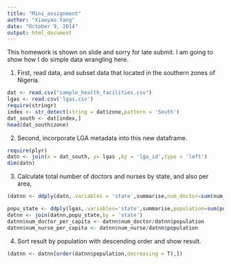 ```yaml
---
title: "Mini_assignment"
author: "Xiaoyao Yang"
date: "October 9, 2014"
output: html_document
---
```


This homework is shown on slide and sorry for late submit. I am going to show how I do simple data wrangling here.


1. First, read data, and subset data that located in the southern zones of Nigeria.

```r
dat <- read.csv("sample_health_facilities.csv")
lgas <- read.csv('lgas.csv')
require(stringr)
index <- str_detect(string = dat$zone,pattern = 'South')
dat_south <- dat[index,]
head(dat_south$zone)
```

2. Second, incorporate LGA metadata into this new dataframe.

```r
require(plyr)
datn <- join(x = dat_south, y= lgas ,by = 'lga_id',type = 'left')
dim(datn)

```


3. Calculate total number of doctors and nurses by state, and also per area,

```r
(datnn <- ddply(datn,.variables = 'state',summarise,num_doctor=sum(num_doctors_fulltime,na.rm=T),num_nurse=sum(num_nurses_fulltime,na.rm=T),num_doctor_per_area=sum(num_doctors_fulltime/area_sq_km,na.rm=T),num_nurse_per_area=sum(num_nurses_fulltime/area_sq_km,na.rm=T)))

popu_state <- ddply(lgas,.variables='state',summarise,population=sum(pop_2006,na.rm=T))
datnn <- join(datnn,popu_state,by = 'state')
datnn$num_doctor_per_capita <- datnn$num_doctor/datnn$population
datnn$num_nurse_per_capita <- datnn$num_nurse/datnn$population

```

4. Sort result by population with descending order and show result.

```r
(datnn <- datnn[order(datnn$population,decreasing = T),])
```
